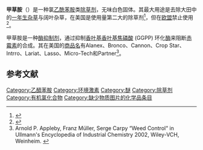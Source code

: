 {{chembox
| Verifiedfields = changed
| Watchedfields = changed
| verifiedrevid = 477316264
| ImageFile = Alachlor.png
| ImageSize = 160
| ImageAlt = Skeletal formula of alachlor
| ImageFile1 = Alachlor-3D-spacefill.png
| ImageSize1 = 150
| ImageAlt1 = Space-filling model of the alachlor molecule
| IUPACName = 2-Chloro-''N''-(2,6-diethylphenyl)-''N''-(methoxymethyl)acetamide
| OtherNames = 
|Section1={{Chembox Identifiers
| ChemSpiderID_Ref = {{chemspidercite|correct|chemspider}}
| ChemSpiderID = 1994
| KEGG_Ref = {{keggcite|correct|kegg}}
| KEGG = C10928
| InChIKey = XCSGPAVHZFQHGE-UHFFFAOYAO
| SMILES1 = CCc1cccc(c1N(COC)C(=O)CCl)CC
| StdInChI_Ref = {{stdinchicite|correct|chemspider}}
| StdInChI = 1S/C14H20ClNO2/c1-4-11-7-6-8-12(5-2)14(11)16(10-18-3)13(17)9-15/h6-8H,4-5,9-10H2,1-3H3
| StdInChIKey_Ref = {{stdinchicite|correct|chemspider}}
| StdInChIKey = XCSGPAVHZFQHGE-UHFFFAOYSA-N
| ChEMBL_Ref = {{ebicite|changed|EBI}}
| ChEMBL = 838038
| CASNo_Ref = {{cascite|correct|CAS}}
| CASNo = 15972-60-8
| PubChem = 2078
| UNII_Ref = {{fdacite|correct|FDA}}
| UNII = 24S2S61PXL
| ChEBI_Ref = {{ebicite|correct|EBI}}
| ChEBI = 2533
| SMILES = ClCC(=O)N(c1c(cccc1CC)CC)COC
| InChI = 1/C14H20ClNO2/c1-4-11-7-6-8-12(5-2)14(11)16(10-18-3)13(17)9-15/h6-8H,4-5,9-10H2,1-3H3
  }}
|Section2={{Chembox Properties
| Formula = C<sub>14</sub>H<sub>20</sub>ClNO<sub>2</sub>
| MolarMass = 269.767 g/mol
| Appearance = 
| Density = 1.12 g/mL
| MeltingPt = 
| BoilingPt = 
| Solubility = 
  }}
|Section3={{Chembox Hazards
| MainHazards = 
| FlashPt = 
| AutoignitionPt = 
  }}
}}
'''甲草胺'''（{{lang-en|Alachlor}}）是一种氯[[乙酰苯胺|乙酰苯胺]]类[[除草剂|除草剂]]，无味白色固体。其最大用途是去除大田中的[[一年生植物|一年生杂草]]与阔叶杂草，在美国是使用量第二大的除草剂<ref name="Consumer Factsheet on: ALACHLOR">{{Cite web|url = http://www.epa.gov/safewater/pdfs/factsheets/soc/alachlor.pdf|title = Consumer Factsheet on: ALACHLOR|publisher = United States Environmental Protection Agency (EPA|work = National Primary Drinking Water Regulations|accessdate = 4 September 2015|archive-date = 2015-09-24|archive-url = https://web.archive.org/web/20150924141528/http://www.epa.gov/safewater/pdfs/factsheets/soc/alachlor.pdf|dead-url = no}}</ref>，但在[[欧盟|欧盟]]禁止使用<ref name="Zakim and Boyer's Hepatology: A Textbook of Liver Disease">{{Cite web|url = https://books.google.com/books?id=zjYof6MJZkkC&pg=PA486&lpg=PA486&dq=alachlor+as+a+herbicide+has+been+banned+in+the+European+Union&source=bl&ots=BdwX6pmpJh&sig=7NHjY_KLuvb-VBA1YjLcS9cfGjU&hl=en&sa=X&ved=0CEoQ6AEwBmoVChMI2cubuv_dxwIVyBU-Ch0LLQ-w#v=onepage&q=alachlor%20as%20a%20herbicide%20has%20been%20banned%20in%20the%20European%20Union&f=false|title = Zakim and Boyer's Hepatology: A Textbook of Liver Disease|publisher = Saunders, 1990|date = 1990|accessdate = 4 September 2015|author = Thomas D. Boyer, Michael Peter Manns, Arun J. Sanyal, David Zakim|pages = 486|archive-date = 2019-08-25|archive-url = https://web.archive.org/web/20190825045821/https://books.google.com/books?id=zjYof6MJZkkC&pg=PA486&lpg=PA486&dq=alachlor+as+a+herbicide+has+been+banned+in+the+European+Union&source=bl&ots=BdwX6pmpJh&sig=7NHjY_KLuvb-VBA1YjLcS9cfGjU&hl=en&sa=X&ved=0CEoQ6AEwBmoVChMI2cubuv_dxwIVyBU-Ch0LLQ-w#v=onepage&q=alachlor%20as%20a%20herbicide%20has%20been%20banned%20in%20the%20European%20Union&f=false|dead-url = no}}</ref>。

甲草胺是一种[[酶抑制剂|酶抑制剂]]，通过抑制[[香叶基香叶基焦磷酸|香叶基香叶基焦磷酸]] (GGPP) 环化[[酶|酶]]来阻断[[赤霉素|赤霉素]]的合成。其在美国的[[商業名稱|商品名]]有Alanex、Bronco、Cannon、Crop Star、Intrro、Lariat、Lasso、Micro-Tech和Partner<ref name="Arnold P. Appleby 2002">Arnold P. Appleby, Franz Müller, Serge Carpy “Weed Control“ in Ullmann's Encyclopedia of Industrial Chemistry 2002, Wiley-VCH, Weinheim. {{Doi|10.1002/14356007.a28_165}}</ref>。

== 参考文献 ==
{{Reflist|30em}}
{{除草剂}}
[[Category:乙醯苯胺|Category:乙醯苯胺]]
[[Category:环境激素|Category:环境激素]]
[[Category:醚|Category:醚]]
[[Category:除草剂|Category:除草剂]]
[[Category:有机氯化合物|Category:有机氯化合物]]
[[Category:缺少物质图片的化学品条目|Category:缺少物质图片的化学品条目]]